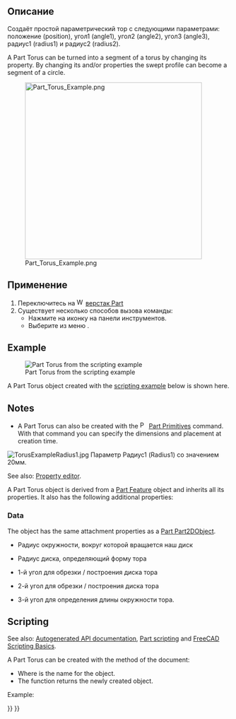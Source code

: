 <languages/>

{{Docnav/ru
|[[Part_Cone/ru|Конус]]
|[[Part_Tube/ru|Создать трубу]]
|[[Part_Workbench/ru|Верстак Part]]
|IconL=Part_Cone.svg
|IconR=Part_Tube.svg
|IconC=Workbench_Part.svg
}}

{{GuiCommand/ru
|Name=Part Torus
|Name/ru=Тор
|MenuLocation=Деталь → Примитивы → Тор
|Workbenches=[[Part_Workbench/ru|Part(Деталь)]]
|SeeAlso=[[Part_Primitives/ru|Создать примитивы]]
}}

<span id="Description"></span>
== Описание ==

<div class="mw-translate-fuzzy">
Создаёт простой параметрический тор с следующими параметрами: положение (position), угол1 (angle1), угол2 (angle2), угол3 (angle3), радиус1 (radius1) и радиус2 (radius2).
</div>

A Part Torus can be turned into a segment of a torus by changing its {{PropertyData|Angle3}} property. By changing its {{PropertyData|Angle1}} and/or {{PropertyData|Angle2}} properties the swept profile can become a segment of a circle.

[[Image:Part_Torus_Example.png|400px]]

<span id="Usage"></span>
<div class="mw-translate-fuzzy">
==Применение==
</div>

<div class="mw-translate-fuzzy">
# Переключитесь на [[Image:Workbench_Part.svg|16px]] [[Part_Workbench/ru|верстак Part]]
# Существует несколько способов вызова команды:
#* Нажмите на иконку {{Button|[[Image:Part_Torus.svg|16px]] тора}} на панели инструментов.
#* Выберите из меню {{MenuCommand|Деталь → Примитивы → [[Image:Part_Torus.svg|16px]] Тор}}.
</div>

== Example ==

[[Image:Part_Torus_Scripting_Example.png|thumb|Part Torus from the scripting example]]

A Part Torus object created with the [[#Scripting|scripting example]] below is shown here.

== Notes ==

* A Part Torus can also be created with the [[Image:Part_Primitives.svg|16px]] [[Part_Primitives|Part Primitives]] command. With that command you can specify the dimensions and placement at creation time.

<span id="Properties"></span>
<div class="mw-translate-fuzzy">
[[File:TorusExampleRadius1.jpg]]
Параметр Радиус1 (Radius1) со значением 20мм.
</div>

See also: [[Property_editor|Property editor]].

A Part Torus object is derived from a [[Part_Feature|Part Feature]] object and inherits all its properties. It also has the following additional properties:

=== Data ===

{{TitleProperty|Attachment}}

The object has the same attachment properties as a [[Part_Part2DObject#Data|Part Part2DObject]].

{{TitleProperty|Torus}}

<div class="mw-translate-fuzzy">
* {{Parameter|Радиус1(Radius1):}} Радиус окружности, вокруг которой вращается наш диск
* {{Parameter|Радиус2 (Radius2):}} Радиус диска, определяющий форму тора
* {{Parameter|Угол1 (Angle1):}} 1-й угол для обрезки / построения диска тора
* {{Parameter|Угол2 (Angle2):}} 2-й угол для обрезки / построения диска тора
* {{Parameter|Угол3 (Angle3):}} 3-й угол для определения длины окружности тора.
</div>

== Scripting ==

See also: [https://freecad.github.io/SourceDoc/ Autogenerated API documentation], [[Part_scripting|Part scripting]] and [[FreeCAD_Scripting_Basics|FreeCAD Scripting Basics]].

A Part Torus can be created with the {{Incode|addObject()}} method of the document:

{{Code|code=
torus = FreeCAD.ActiveDocument.addObject("Part::Torus", "myTorus")
}}

* Where {{Incode|"myTorus"}} is the name for the object.
* The function returns the newly created object.

Example:

{{Code|code=
import FreeCAD as App

doc = App.activeDocument()

torus = doc.addObject("Part::Torus", "myTorus")
torus.Radius1 = 20
torus.Radius2 = 10
torus.Angle1 = -90
torus.Angle2 = 45
torus.Angle3 = 270
torus.Placement = App.Placement(App.Vector(1, 2, 3), App.Rotation(30, 45, 10))

doc.recompute()
}}


{{Docnav/ru
|[[Part_Cone/ru|Конус]]
|[[Part_Tube/ru|Создать трубу]]
|[[Part_Workbench/ru|Верстак Part]]
|IconL=Part_Cone.svg
|IconR=Part_Tube.svg
|IconC=Workbench_Part.svg
}}

{{Part_Tools_navi{{#translation:}}}}
{{Userdocnavi{{#translation:}}}}